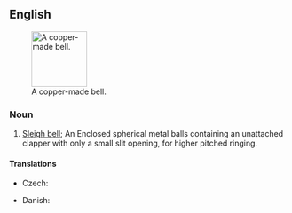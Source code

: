 ==English==
{{wikipedia}}
[[Image:Hawksbelleasttennmound.png|thumb|100px|A copper-made bell.]]
===Noun===
{{en-noun}}

# [[sleigh bell|Sleigh bell]]; An Enclosed spherical metal balls containing an unattached clapper with only a small slit opening, for higher pitched ringing.

====Translations====
{{trans-top|bell}}
* Czech: {{t+|cs|rolnička|f}}
{{trans-mid}}
* Danish: {{t+|da|bjælde|c}}
{{trans-bottom}}